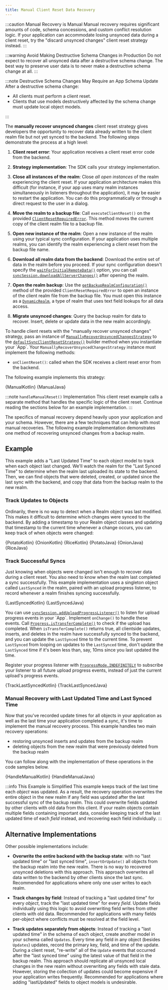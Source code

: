 ```yaml
---
title: Manual Client Reset Data Recovery
---
```


:::caution Manual Recovery is Manual
Manual recovery requires significant amounts of code, schema concessions,
and custom conflict resolution logic. If your application can accommodate
losing unsynced data during a client reset, try the
"discard unsynced changes" client reset strategy instead.
:::

:::warning Avoid Making Destructive Schema Changes in Production
Do not expect to recover all unsynced data after a destructive schema
change. The best way to preserve user data is to never make a
destructive schema change at all.
:::

:::note Destructive Schema Changes May Require an App Schema Update
After a destructive schema change:

- All clients must perform a client reset.
- Clients that use models destructively affected by the schema change
  must update local object models.

:::

The **manually recover unsynced changes** client reset strategy gives
developers the opportunity to recover data already written to
the client realm file but not yet synced to the backend. The
following steps demonstrate the process at a high level:

1. **Client reset error**: Your application receives a client reset
   error code from the backend.

1. **Strategy implementation**: The SDK calls your strategy
   implementation.

1. **Close all instances of the realm**: Close *all open instances* of
   the realm experiencing the
   client reset. If your application architecture makes this difficult
   (for instance, if your app uses many realm instances simultaneously
   in listeners throughout the application), it may be easier to restart
   the application. You can do this programmatically or through a direct
   request to the user in a dialog.

1. **Move the realm to a backup file**: Call `executeClientReset()`
   on the provided [`ClientResetRequiredError`](https://docs.mongodb.com/realm-sdks/java/latest/io/realm/mongodb/sync/ClientResetRequiredError.html#getBackupFile()).
   This method moves the current copy of the client realm file to a
   backup file.

1. **Open new instance of the realm**: Open a new instance of the realm
   using your typical sync configuration. If your application uses
   multiple realms, you can identify the realm experiencing a client
   reset from the backup file name.

1. **Download all realm data from the backend**: Download the entire set
   of data in the realm before you proceed. If your sync configuration
   doesn't specify the [`waitForInitialRemoteData()`](https://docs.mongodb.com/realm-sdks/java/latest/io/realm/mongodb/sync/SyncConfiguration.Builder.html#waitForInitialRemoteData(long,java.util.concurrent.TimeUnit))
   option, you can call [`syncSession.downloadAllServerChanges()`](https://docs.mongodb.com/realm-sdks/java/latest/io/realm/mongodb/sync/SyncSession.html#downloadAllServerChanges(long,java.util.concurrent.TimeUnit))
   after opening the realm.

1. **Open the realm backup**: Use the [`getBackupRealmConfiguration()`](https://docs.mongodb.com/realm-sdks/java/latest/io/realm/mongodb/sync/ClientResetRequiredError.html#getBackupRealmConfiguration())
   method of the provided `ClientResetRequiredError` to open an
   instance of the client realm file from the backup file. You must open
   this instance as a [`DynamicRealm`](https://docs.mongodb.com/realm-sdks/java/latest/io/realm/DynamicRealm.html),
   a type of realm that uses text field lookups for all data access.

1. **Migrate unsynced changes**: Query the backup realm for data to
   recover. Insert, delete or update data in the new realm accordingly.

To handle client resets with the "manually recover unsynced changes"
strategy,  pass an instance of [`ManuallyRecoverUnsyncedChangesStrategy`](https://docs.mongodb.com/realm-sdks/java/latest/io/realm/mongodb/sync/ManuallyRecoverUnsyncedChangesStrategy.html)
to the [`defaultSyncClientResetStrategy()`](https://docs.mongodb.com/realm-sdks/java/latest/io/realm/mongodb/AppConfiguration.Builder.html#defaultSyncClientResetStrategy(io.realm.mongodb.sync.DiscardUnsyncedChangesStrategy))
builder method when you instantiate your `App`. Your
`ManuallyRecoverUnsyncedChangesStrategy` instance must implement the
following methods:

- `onClientReset()`: called when the SDK receives a client reset error
  from the backend.

The following example implements this strategy:

<Tabs groupId="java-sdk-languages">
    <TabItem value="kotlin" label="Kotlin">
        <CodeBlock language="kotlin">{ManualKotlin}</CodeBlock>
    </TabItem>
    <TabItem value="java" label="Java">
        <CodeBlock language="java">{ManualJava}</CodeBlock>
    </TabItem>
</Tabs>

:::note `handleManualReset()` Implementation
This client reset example calls a separate method that handles the
specific logic of the client reset. Continue reading the sections
below for an example implementation.
:::

The specifics of manual recovery depend heavily upon your application
and your schema. However, there are a few techniques that can help with
most manual recoveries. The following example implementation demonstrates
one method of recovering unsynced changes from a backup realm.

## Example

This example adds a "Last Updated Time" to each object model to track
when each object last changed. We'll watch the realm for the
"Last Synced Time" to determine when the realm last uploaded its state
to the backend. Then, we can find objects that were deleted, created,
or updated since the last sync with the backend, and copy that data from
the backup realm to the new realm.

### Track Updates to Objects

Ordinarily, there is no way to detect when a Realm object was last
modified. This makes it difficult to determine which changes were synced
to the backend. By adding a timestamp to your Realm object classes and
updating that timestamp to the current time whenever a change occurs,
you can keep track of when objects were changed:

<Tabs groupId="java-sdk-languages">
    <TabItem value="kotlin" label="Kotlin">
        <CodeBlock title="Potato.kt" language="kotlin">{PotatoKotlin}</CodeBlock>
        <CodeBlock title="Onion.kt" language="kotlin">{OnionKotlin}</CodeBlock>
        <CodeBlock title="Rice.kt" language="kotlin">{RiceKotlin}</CodeBlock>
    </TabItem>
    <TabItem value="java" label="Java">
        <CodeBlock title="Potato.java" language="java">{PotatoJava}</CodeBlock>
        <CodeBlock title="Onion.java" language="java">{OnionJava}</CodeBlock>
        <CodeBlock title="Rice.java" language="java">{RiceJava}</CodeBlock>
    </TabItem>
</Tabs>

### Track Successful Syncs

Just knowing when objects were changed isn't enough to recover data
during a client reset. You also need
to know when the realm last completed a sync successfully. This example
implementation uses a singleton object called `LastSynced` in the
realm, paired with an upload progress listener, to record whenever a
realm finishes syncing successfully.

<Tabs groupId="java-sdk-languages">
    <TabItem value="kotlin" label="Kotlin">
        <CodeBlock title="LastSynced.kt" language="kotlin">{LastSyncedKotlin}</CodeBlock>
    </TabItem>
    <TabItem value="java" label="Java">
        <CodeBlock title="LastSynced.java" language="java">{LastSyncedJava}</CodeBlock>
    </TabItem>
</Tabs>

You can use [`syncSession.addUploadProgressListener()`](https://docs.mongodb.com/realm-sdks/java/latest/io/realm/mongodb/sync/SyncSession.html#addUploadProgressListener(io.realm.mongodb.sync.ProgressMode,io.realm.mongodb.sync.ProgressListener))
to listen for upload progress events in your `App`. Implement
`onChange()` to handle these events. Call
[`Progress.isTransferComplete()`](https://docs.mongodb.com/realm-sdks/java/latest/io/realm/mongodb/sync/Progress.html#isTransferComplete())
to check if the upload has completed. When `isTransferComplete()` returns true,
all clientside updates, inserts, and deletes in the realm have
successfully synced to the backend, and you can
update the `LastSynced` time to the current time. To prevent
`LastSynced` from looping on updates to the `LastSynced` time,
don't update the `LastSynced` time if it's been less than, say,
10ms since you last updated the time.

Register your progress listener with [`ProgressMode.INDEFINITELY`](https://docs.mongodb.com/realm-sdks/java/latest/io/realm/mongodb/sync/ProgressMode.html#INDEFINITELY) to subscribe
your listener to all future upload progress events, instead of just the
current upload's progress events.

<Tabs groupId="java-sdk-languages">
    <TabItem value="kotlin" label="Kotlin">
        <CodeBlock language="kotlin">{TrackLastSyncedKotlin}</CodeBlock>
    </TabItem>
    <TabItem value="java" label="Java">
        <CodeBlock language="java">{TrackLastSyncedJava}</CodeBlock>
    </TabItem>
</Tabs>

### Manual Recovery with Last Updated Time and Last Synced Time

Now that you've recorded update times for all objects in your application
as well as the last time your application completed a sync, it's time to
implement the manual recovery process. This example handles two main
recovery operations:

- restoring unsynced inserts and updates from the backup realm
- deleting objects from the new realm that were previously deleted from
  the backup realm

You can follow along with the implementation of these operations in the
code samples below.

<Tabs groupId="java-sdk-languages">
    <TabItem value="kotlin" label="Kotlin">
        <CodeBlock language="kotlin">{HandleManualKotlin}</CodeBlock>
    </TabItem>
    <TabItem value="java" label="Java">
        <CodeBlock language="java">{HandleManualJava}</CodeBlock>
    </TabItem>
</Tabs>

:::info This Example is Simplified
This example keeps track of the last time each *object* was updated. As
a result, the recovery operation overwrites the entire object in the
new realm if any field was updated after the last successful sync
of the backup realm. This could overwrite fields updated by other
clients with old data from this client. If your realm objects contain
multiple fields containing important data, consider keeping track of
the last updated time of each *field* instead, and recovering each
field individually.
:::

## Alternative Implementations

Other possible implementations include:

- **Overwrite the entire backend with the backup state**:
  with no "last updated time" or "last synced time", `insertOrUpdate()`
  all objects from the backup realm into the new realm. There is no way
  to recovered unsynced deletions with this approach. This approach
  overwrites all data written to the backend by other clients since the
  last sync. Recommended for applications where only one user writes
  to each realm.

- **Track changes by field**:
  Instead of tracking a "last updated time" for every *object*, track the
  "last updated time" for every *field*. Update fields individually using
  this logic to avoid overwriting field writes from other clients with
  old data. Recommended for applications with many fields per-object
  where conflicts must be resolved at the field level.

- **Track updates separately from objects**:
  Instead of tracking a "last updated time" in the schema of each object,
  create another model in your schema called `Updates`. Every time any
  field in any object (besides `Updates`) updates, record the primary
  key, field, and time of the update. During a client reset, "re-write"
  all of the `Update` events that occurred after the "last synced time"
  using the latest value of that field in the backup realm.
  This approach should replicate all unsynced local changes in the new
  realm without overwriting any fields with stale data. However, storing
  the collection of updates could become expensive if your application
  writes frequently. Recommended for applications where adding "lastUpdated"
  fields to object models is undesirable.
